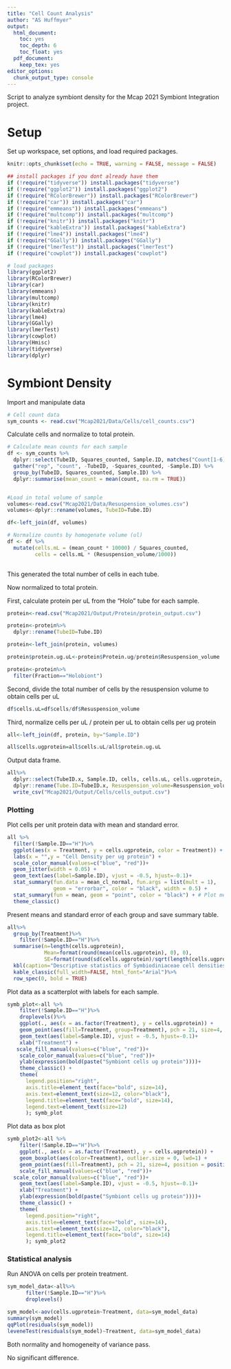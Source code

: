 ```yaml
---
title: "Cell Count Analysis"
author: "AS Huffmyer"
output:
  html_document:
    toc: yes
    toc_depth: 6
    toc_float: yes
  pdf_document:
    keep_tex: yes
editor_options: 
  chunk_output_type: console
---
```


Script to analyze symbiont density for the Mcap 2021 Symbiont Integration project.  

# **Setup**  

Set up workspace, set options, and load required packages.    
```r
knitr::opts_chunk$set(echo = TRUE, warning = FALSE, message = FALSE)
```

```r
## install packages if you dont already have them
if (!require("tidyverse")) install.packages("tidyverse")
if (!require("ggplot2")) install.packages("ggplot2")
if (!require("RColorBrewer")) install.packages("RColorBrewer")
if (!require("car")) install.packages("car")
if (!require("emmeans")) install.packages("emmeans")
if (!require("multcomp")) install.packages("multcomp")
if (!require("knitr")) install.packages("knitr")
if (!require("kableExtra")) install.packages("kableExtra")
if (!require("lme4")) install.packages("lme4")
if (!require("GGally")) install.packages("GGally")
if (!require("lmerTest")) install.packages("lmerTest")
if (!require("cowplot")) install.packages("cowplot")

# load packages
library(ggplot2)
library(RColorBrewer)
library(car)
library(emmeans)
library(multcomp)
library(knitr)
library(kableExtra)
library(lme4)
library(GGally)
library(lmerTest)
library(cowplot)
library(Hmisc)
library(tidyverse)
library(dplyr)
```

# **Symbiont Density**    

Import and manipulate data  
```r
# Cell count data
sym_counts <- read.csv("Mcap2021/Data/Cells/cell_counts.csv")

```

Calculate cells and normalize to total protein.  
```r
# Calculate mean counts for each sample
df <- sym_counts %>%
  dplyr::select(TubeID, Squares_counted, Sample.ID, matches("Count[1-6]")) %>%
  gather("rep", "count", -TubeID, -Squares_counted, -Sample.ID) %>%
  group_by(TubeID, Squares_counted, Sample.ID) %>%
  dplyr::summarise(mean_count = mean(count, na.rm = TRUE))


#Load in total volume of sample  
volumes<-read.csv("Mcap2021/Data/Resuspension_volumes.csv")
volumes<-dplyr::rename(volumes, TubeID=Tube.ID)

df<-left_join(df, volumes)

# Normalize counts by homogenate volume (ul)
df <- df %>%
  mutate(cells.mL = (mean_count * 10000) / Squares_counted,
         cells = cells.mL * (Resuspension_volume/1000))
        
```

This generated the total number of cells in each tube. 

Now normalized to total protein.   

First, calculate protein per uL from the "Holo" tube for each sample. 

```r
protein<-read.csv("Mcap2021/Output/Protein/protein_output.csv")

protein<-protein%>%
  dplyr::rename(TubeID=Tube.ID)

protein<-left_join(protein, volumes)

protein$protein.ug.uL<-protein$Protein.ug/protein$Resuspension_volume

protein<-protein%>%
  filter(Fraction=="Holobiont")
```

Second, divide the total number of cells by the resuspension volume to obtain cells per uL 

```r
df$cells.uL=df$cells/df$Resuspension_volume
```

Third, normalize cells per uL / protein per uL to obtain cells per ug protein

```r
all<-left_join(df, protein, by="Sample.ID")

all$cells.ugprotein=all$cells.uL/all$protein.ug.uL
```

Output data frame.  

```r
all%>%
  dplyr::select(TubeID.x, Sample.ID, cells, cells.uL, cells.ugprotein, Resuspension_volume.x, Treatment)%>%
  dplyr::rename(Tube.ID=TubeID.x, Resuspension_volume=Resuspension_volume.x)%>%
  write_csv("Mcap2021/Output/Cells/cells_output.csv")
```

### Plotting  

Plot cells per unit protein data with mean and standard error.   

```r
all %>%
  filter(!Sample.ID=="H")%>%
  ggplot(aes(x = Treatment, y = cells.ugprotein, color = Treatment)) +
  labs(x = "",y = "Cell Density per ug protein") +
  scale_color_manual(values=c("blue", "red"))+
  geom_jitter(width = 0.05) +                                            # Plot all points
  geom_text(aes(label=Sample.ID), vjust = -0.5, hjust=-0.1)+
  stat_summary(fun.data = mean_cl_normal, fun.args = list(mult = 1),    # Plot standard error
               geom = "errorbar", color = "black", width = 0.5) +
  stat_summary(fun = mean, geom = "point", color = "black") + # Plot mean
  theme_classic()
```


Present means and standard error of each group and save summary table.  

```r
all%>%
  group_by(Treatment)%>%
    filter(!Sample.ID=="H")%>%
  summarise(n=length(cells.ugprotein),
            Mean=format(round(mean(cells.ugprotein), 0), 0), 
            SE=format(round(sd(cells.ugprotein)/sqrt(length(cells.ugprotein)),0),0))%>%
  kbl(caption="Descriptive statistics of Symbiodiniaceae cell densities")%>%
  kable_classic(full_width=FALSE, html_font="Arial")%>%
  row_spec(0, bold = TRUE) 
```

Plot data as a scatterplot with labels for each sample.    
```r
symb_plot<-all %>%
    filter(!Sample.ID=="H")%>%
    droplevels()%>%
    ggplot(., aes(x = as.factor(Treatment), y = cells.ugprotein)) +
    geom_point(aes(fill=Treatment, group=Treatment), pch = 21, size=4, position = position_jitterdodge(0.1)) + 
    geom_text(aes(label=Sample.ID), vjust = -0.5, hjust=-0.1)+
    xlab("Treatment") + 
   scale_fill_manual(values=c("blue", "red"))+
    scale_color_manual(values=c("blue", "red"))+
    ylab(expression(bold(paste("Symbiont cells ug protein"))))+
    theme_classic() + 
    theme(
      legend.position="right",
      axis.title=element_text(face="bold", size=14),
      axis.text=element_text(size=12, color="black"), 
      legend.title=element_text(face="bold", size=14), 
      legend.text=element_text(size=12)
      ); symb_plot

```

Plot data as box plot  
```r
symb_plot2<-all %>%
    filter(!Sample.ID=="H")%>%
    ggplot(., aes(x = as.factor(Treatment), y = cells.ugprotein)) +
    geom_boxplot(aes(color=Treatment), outlier.size = 0, lwd=1) +
    geom_point(aes(fill=Treatment), pch = 21, size=4, position = position_jitterdodge(0.2)) + 
    scale_fill_manual(values=c("blue", "red"))+
  scale_color_manual(values=c("blue", "red"))+
    geom_text(aes(label=Sample.ID), vjust = -0.5, hjust=-0.1)+
    xlab("Treatment") + 
    ylab(expression(bold(paste("Symbiont cells ug protein"))))+
    theme_classic() + 
    theme(
      legend.position="right",
      axis.title=element_text(face="bold", size=14),
      axis.text=element_text(size=12, color="black"), 
      legend.title=element_text(face="bold", size=14)
      ); symb_plot2

```

### Statistical analysis  

Run ANOVA on cells per protein treatment.    
```r
sym_model_data<-all%>%
      filter(!Sample.ID=="H")%>%
      droplevels()

sym_model<-aov(cells.ugprotein~Treatment, data=sym_model_data)
summary(sym_model)
qqPlot(residuals(sym_model))
leveneTest(residuals(sym_model)~Treatment, data=sym_model_data)
```

Both normality and homogeneity of variance pass.   

No significant difference.  



